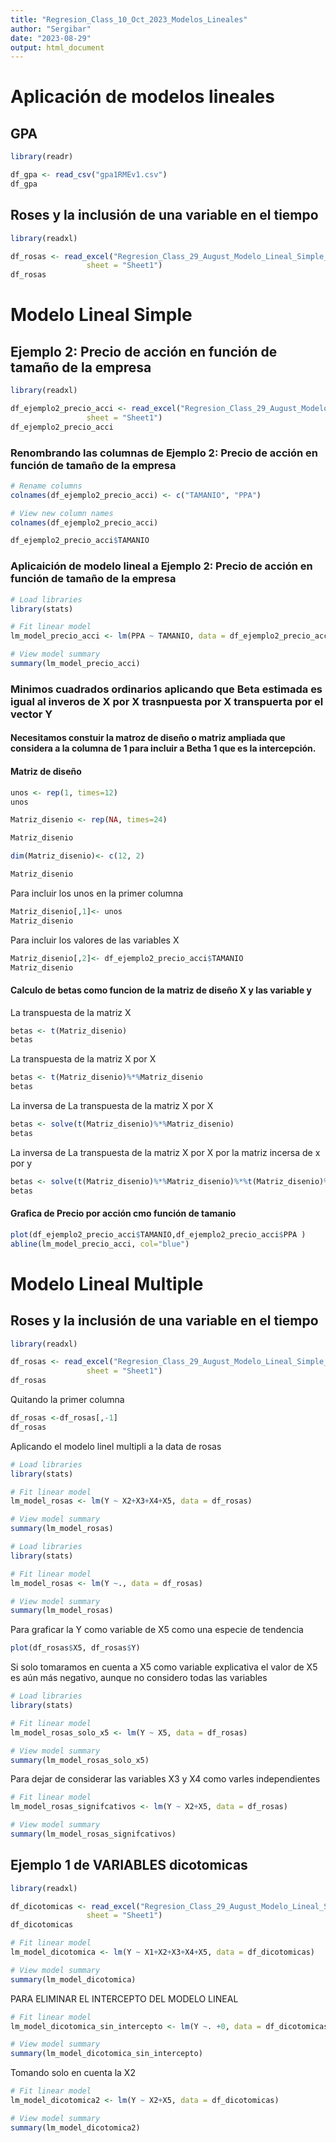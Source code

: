 ```yaml
---
title: "Regresion_Class_10_Oct_2023_Modelos_Lineales"
author: "Sergibar"
date: "2023-08-29"
output: html_document
---
```


# Aplicación de modelos lineales 

## GPA

```r
library(readr)

df_gpa <- read_csv("gpa1RMEv1.csv")
df_gpa
```


## Roses y la inclusión de una variable en el tiempo 

```r
library(readxl)

df_rosas <- read_excel("Regresion_Class_29_August_Modelo_Lineal_Simple_ejemplo_rosas.xls", 
                 sheet = "Sheet1")
df_rosas
```



# Modelo Lineal Simple 

## Ejemplo 2: Precio de acción en función de tamaño de la empresa 

```r
library(readxl)

df_ejemplo2_precio_acci <- read_excel("Regresion_Class_29_August_Modelo_Lineal_Simple_ejemplo2.xlsx", 
                 sheet = "Sheet1")
df_ejemplo2_precio_acci
```

### Renombrando las columnas de Ejemplo 2: Precio de acción en función de tamaño de la empresa 

```r
# Rename columns
colnames(df_ejemplo2_precio_acci) <- c("TAMANIO", "PPA")

# View new column names 
colnames(df_ejemplo2_precio_acci)
```


```r
df_ejemplo2_precio_acci$TAMANIO
```





### Aplicaición de modelo lineal a Ejemplo 2: Precio de acción en función de tamaño de la empresa 


```r
# Load libraries
library(stats)

# Fit linear model 
lm_model_precio_acci <- lm(PPA ~ TAMANIO, data = df_ejemplo2_precio_acci)

# View model summary
summary(lm_model_precio_acci)
```


### Minimos cuadrados ordinarios aplicando que Beta estimada es igual al inveros de X por X trasnpuesta por X transpuerta por el vector Y 


#### Necesitamos constuir la matroz de diseño o matriz ampliada que considera a la columna de 1 para incluir a Betha 1 que es la intercepción. 


#### Matriz de diseño 

```r
unos <- rep(1, times=12)
unos
```



```r
Matriz_disenio <- rep(NA, times=24)

Matriz_disenio 
```


```r
dim(Matriz_disenio)<- c(12, 2)

```


```r
Matriz_disenio 
```

Para incluir los unos en la primer columna 

```r
Matriz_disenio[,1]<- unos
Matriz_disenio 
```


Para incluir los valores de las variables X

```r
Matriz_disenio[,2]<- df_ejemplo2_precio_acci$TAMANIO
Matriz_disenio

```

#### Calculo de betas como funcion de la matriz de diseño X y las variable y 

La transpuesta de la matriz X
```r
betas <- t(Matriz_disenio)
betas
```

La transpuesta de la matriz X por X 

```r
betas <- t(Matriz_disenio)%*%Matriz_disenio
betas
```



La inversa de La transpuesta de la matriz X por X 

```r
betas <- solve(t(Matriz_disenio)%*%Matriz_disenio)
betas
```




La inversa de La transpuesta de la matriz X por X por la matriz incersa de x por y

```r
betas <- solve(t(Matriz_disenio)%*%Matriz_disenio)%*%t(Matriz_disenio)%*%df_ejemplo2_precio_acci$PPA
betas
```


#### Grafica de Precio por acción cmo función de tamanio

```r
plot(df_ejemplo2_precio_acci$TAMANIO,df_ejemplo2_precio_acci$PPA )
abline(lm_model_precio_acci, col="blue")
```




# Modelo Lineal Multiple

## Roses y la inclusión de una variable en el tiempo 

```r
library(readxl)

df_rosas <- read_excel("Regresion_Class_29_August_Modelo_Lineal_Simple_ejemplo_rosas.xls", 
                 sheet = "Sheet1")
df_rosas
```

Quitando la primer columna 

```r
df_rosas <-df_rosas[,-1] 
df_rosas
```

Aplicando el modelo linel multipli a la data de rosas 

```r
# Load libraries
library(stats)

# Fit linear model
lm_model_rosas <- lm(Y ~ X2+X3+X4+X5, data = df_rosas)

# View model summary
summary(lm_model_rosas)
```


```r

# Load libraries
library(stats)

# Fit linear model
lm_model_rosas <- lm(Y ~., data = df_rosas)

# View model summary
summary(lm_model_rosas)
```

Para graficar la Y como variable de X5 como una especie de tendencia 

```r
plot(df_rosas$X5, df_rosas$Y)
```


Si solo tomaramos en cuenta a X5 como variable explicativa el valor de X5 es aún más negativo, aunque no considero todas las variables 
```r
# Load libraries
library(stats)

# Fit linear model
lm_model_rosas_solo_x5 <- lm(Y ~ X5, data = df_rosas)

# View model summary
summary(lm_model_rosas_solo_x5)

```

Para dejar de considerar las variables X3 y X4 como varles independientes

```r

# Fit linear model
lm_model_rosas_signifcativos <- lm(Y ~ X2+X5, data = df_rosas)

# View model summary
summary(lm_model_rosas_signifcativos)

```






## Ejemplo 1 de VARIABLES dicotomicas 

```r
library(readxl)

df_dicotomicas <- read_excel("Regresion_Class_29_August_Modelo_Lineal_Simple_ejemplo1.xls", 
                 sheet = "Sheet1")
df_dicotomicas
```



```r


# Fit linear model
lm_model_dicotomica <- lm(Y ~ X1+X2+X3+X4+X5, data = df_dicotomicas)

# View model summary
summary(lm_model_dicotomica)

```


PARA ELIMINAR EL INTERCEPTO DEL MODELO LINEAL 
```r
# Fit linear model
lm_model_dicotomica_sin_intercepto <- lm(Y ~. +0, data = df_dicotomicas)

# View model summary
summary(lm_model_dicotomica_sin_intercepto)
```


Tomando solo en cuenta la X2

```r
# Fit linear model
lm_model_dicotomica2 <- lm(Y ~ X2+X5, data = df_dicotomicas)

# View model summary
summary(lm_model_dicotomica2)
```

